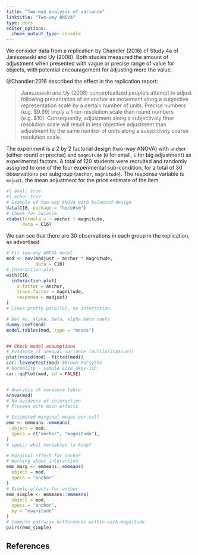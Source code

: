 ```yaml
---
title: "Two-way analysis of variance"
linktitle: "Two-way ANOVA"
type: docs
editor_options: 
  chunk_output_type: console
---
```




We consider data from a replication by Chandler (2016) of Study 4a of Janiszewski and Uy (2008). Both studies measured the amount of adjustment when presented with vague or precise range of value for objects, with potential encouragement for adjusting more the value.

@Chandler:2016 described the effect in the replication report:

> Janiszewski and Uy (2008) conceptualized people’s attempt to adjust following presentation of an anchor as movement along a subjective representation scale by a certain number of units. Precise numbers (e.g. $9.99) imply a finer-resolution scale than round numbers (e.g. $10). Consequently, adjustment along a subjectively finer resolution scale will result in less objective adjustment than adjustment by the same number of units along a subjectively coarse resolution scale.

The experiment is a 2 by 2 factorial design (two-way ANOVA) with `anchor` (either round or precise) and `magnitude` (`0` for small, `1` for big adjustment) as experimental factors. A total of 120 students were recruited and randomly assigned to one of the four experimental sub-condition, for a total of 30 observations per subgroup (`anchor`, `magnitude`). The response variable is `majust`, the mean adjustment for the price estimate of the item.

```r
#| eval: true
#| echo: true
# Example of two-way ANOVA with balanced design
data(C16, package = "hecedsm")
# Check for balance
xtabs(formula = ~ anchor + magnitude,
      data = C16)
```

We can see that there are 30 observations in each group in the replication, as advertised

```r
# Fit two-way ANOVA model
mod <- aov(madjust ~ anchor * magnitude,
           data = C16)
# Interaction plot
with(C16,
  interaction.plot(
    x.factor = anchor,
    trace.factor = magnitude,
    response = madjust)
)
# Lines pretty parallel, no interaction

# Get mu, alpha, beta, alpha.beta coefs
dummy.coef(mod)
model.tables(mod, type = "means")


## Check model assumptions
# Evidence of unequal variance (multiplicative?)
plot(resid(mod)~ fitted(mod))
car::leveneTest(mod) #Brown-Forsythe
# Normality - sample size okay-ish
car::qqPlot(mod, id = FALSE)


# Analysis of variance table
anova(mod)
# No evidence of interaction
# Proceed with main effects

# Estimated marginal means per cell
emm <- emmeans::emmeans(
  object = mod,
  specs = c("anchor", "magnitude"),
)
# specs: what variables to keep?

# Marginal effect for anchor
# Warning about interaction
emm_marg <- emmeans::emmeans(
  object = mod,
  specs = "anchor"
)
# Simple effects for anchor
emm_simple <- emmeans::emmeans(
  object = mod,
  specs = "anchor",
  by = "magnitude"
)
# Compute pairwise differences within each magnitude
pairs(emm_simple)
```


## References
